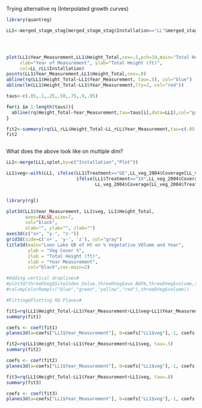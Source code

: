 Trying alternative rq (Interpolated growth curves)
```r

library(quantreg)

LL1<-merged_stagm_stag[merged_stagm_stag$Installation=="LL"&merged_stagm_stag$Species=="PIPO"&merged_stagm_stag$Plot%in%c(1:7)&merged_stagm_stag$Year_Measurement%in%c(2001,2004,2008),]




plot(LL1$Year_Measurement,LL1$Height_Total,cex=.5,pch=19,main="Total Height vs Year of Measurement",
     xlab="Year of Measurement", ylab="Total Height (ft)",
     col=LL_rLL$Installation)
points(LL1$Year_Measurement,LL1$Height_Total,cex=.8)
abline(rq(LL1$Height_Total~LL1$Year_Measurement, tau=.5), col="blue")
abline(lm(LL1$Height_Total~LL1$Year_Measurement,lty=2, col="red"))

taus<-c(.05,.1,.25,.50,.75,.9,.95)

for(i in 1:length(taus)){
  abline(rq(Height_Total~Year_Measurement,tau=taus[i],data=LL1),col="gray")
}

fit2<-summary(rq(LL_rLL$Height_Total~LL_rLL$Year_Measurement,tau=c(.05,.25,.5,.75,.95)))
fit2



```
What does the above look like on multiple dim?
```r
LL1<-merge(LL1,splot,by=c("Installation","Plot"))

LL1$veg<-with(LL1, ifelse(LL1$Treatment=="GE",LL_veg_2004$Coverage[LL_veg_2004$Treatment=="GE"],
                          ifelse(LL1$Treatment=="1X",LL_veg_2004$Coverage[LL_veg_2004$Treatment=="1X"],
                                 LL_veg_2004$Coverage[LL_veg_2004$Treatment=="CTRL"] )))


library(rgl)

plot3d(LL1$Year_Measurement, LL1$veg, LL1$Height_Total, 
       axes=FALSE,size=7,
       col="black",
       xlab="", ylab="", zlab="")
axes3d(c("x+", "y-", "z-"))
grid3d(side=c('x+', 'y-', 'z'), col="gray")
title3d(main="Loon Lake QR of Ht on % Vegetative VOlume and Year",
        ylab = "Veg Cover %",
        zlab = "Total Height (ft)",
        xlab = "Year Measurement",
        col="black",cex.main=2)

#Adding vertical droplines#
#plot3d(threeDVeg$SiteIndex_Value,threeDVeg$ave.BAPA,threeDVeg$volume,type='h',add=T,
#col=myColorRamp(c("blue","green","yellow","red"),threeDVeg$volume))

#Fitting&Plotting RQ Planes#

fit1=rq(LL1$Height_Total~LL1$Year_Measurement+LL1$veg+LL1$Year_Measurement:LL1$veg, tau=.2)
summary(fit1)

coefs <- coef(fit1)
planes3d(a=coefs["LL1$Year_Measurement"], b=coefs["LL1$veg"],-1, coefs["(Intercept)"], alpha=0.50, col="blue")

fit2=rq(LL1$Height_Total~LL1$Year_Measurement+LL1$veg, tau=.5)
summary(fit2)

coefs <- coef(fit2)
planes3d(a=coefs["LL1$Year_Measurement"], b=coefs["LL1$veg"],-1, coefs["(Intercept)"], alpha=0.50, col="red")

fit3=rq(LL1$Height_Total~LL1$Year_Measurement+LL1$veg, tau=.8)
summary(fit3)

coefs <- coef(fit3)
planes3d(a=coefs["LL1$Year_Measurement"], b=coefs["LL1$veg"],-1, coefs["(Intercept)"], alpha=0.50, col="plum2")

```

